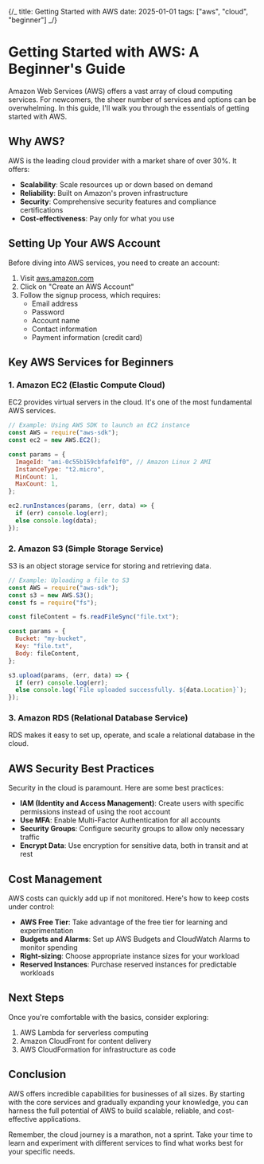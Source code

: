{/_
title: Getting Started with AWS
date: 2025-01-01
tags: ["aws", "cloud", "beginner"]
_/}

# Getting Started with AWS: A Beginner's Guide

Amazon Web Services (AWS) offers a vast array of cloud computing services. For newcomers, the sheer number of services and options can be overwhelming. In this guide, I'll walk you through the essentials of getting started with AWS.

## Why AWS?

AWS is the leading cloud provider with a market share of over 30%. It offers:

- **Scalability**: Scale resources up or down based on demand
- **Reliability**: Built on Amazon's proven infrastructure
- **Security**: Comprehensive security features and compliance certifications
- **Cost-effectiveness**: Pay only for what you use

## Setting Up Your AWS Account

Before diving into AWS services, you need to create an account:

1. Visit [aws.amazon.com](https://aws.amazon.com/)
2. Click on "Create an AWS Account"
3. Follow the signup process, which requires:
   - Email address
   - Password
   - Account name
   - Contact information
   - Payment information (credit card)

## Key AWS Services for Beginners

### 1. Amazon EC2 (Elastic Compute Cloud)

EC2 provides virtual servers in the cloud. It's one of the most fundamental AWS services.

```javascript
// Example: Using AWS SDK to launch an EC2 instance
const AWS = require("aws-sdk");
const ec2 = new AWS.EC2();

const params = {
  ImageId: "ami-0c55b159cbfafe1f0", // Amazon Linux 2 AMI
  InstanceType: "t2.micro",
  MinCount: 1,
  MaxCount: 1,
};

ec2.runInstances(params, (err, data) => {
  if (err) console.log(err);
  else console.log(data);
});
```

### 2. Amazon S3 (Simple Storage Service)

S3 is an object storage service for storing and retrieving data.

```javascript
// Example: Uploading a file to S3
const AWS = require("aws-sdk");
const s3 = new AWS.S3();
const fs = require("fs");

const fileContent = fs.readFileSync("file.txt");

const params = {
  Bucket: "my-bucket",
  Key: "file.txt",
  Body: fileContent,
};

s3.upload(params, (err, data) => {
  if (err) console.log(err);
  else console.log(`File uploaded successfully. ${data.Location}`);
});
```

### 3. Amazon RDS (Relational Database Service)

RDS makes it easy to set up, operate, and scale a relational database in the cloud.

## AWS Security Best Practices

Security in the cloud is paramount. Here are some best practices:

- **IAM (Identity and Access Management)**: Create users with specific permissions instead of using the root account
- **Use MFA**: Enable Multi-Factor Authentication for all accounts
- **Security Groups**: Configure security groups to allow only necessary traffic
- **Encrypt Data**: Use encryption for sensitive data, both in transit and at rest

## Cost Management

AWS costs can quickly add up if not monitored. Here's how to keep costs under control:

- **AWS Free Tier**: Take advantage of the free tier for learning and experimentation
- **Budgets and Alarms**: Set up AWS Budgets and CloudWatch Alarms to monitor spending
- **Right-sizing**: Choose appropriate instance sizes for your workload
- **Reserved Instances**: Purchase reserved instances for predictable workloads

## Next Steps

Once you're comfortable with the basics, consider exploring:

1. AWS Lambda for serverless computing
2. Amazon CloudFront for content delivery
3. AWS CloudFormation for infrastructure as code

## Conclusion

AWS offers incredible capabilities for businesses of all sizes. By starting with the core services and gradually expanding your knowledge, you can harness the full potential of AWS to build scalable, reliable, and cost-effective applications.

Remember, the cloud journey is a marathon, not a sprint. Take your time to learn and experiment with different services to find what works best for your specific needs.
